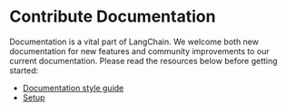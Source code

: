 # Contribute Documentation

Documentation is a vital part of LangChain. We welcome both new documentation for new features and 
community improvements to our current documentation. Please read the resources below before getting started:

- [Documentation style guide](/docs/contributing/documentation/style_guide/)
- [Setup](/docs/contributing/documentation/setup/)
